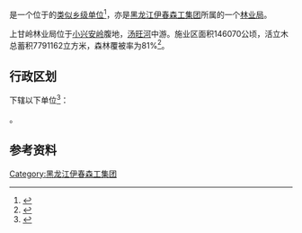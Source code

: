 {{中国乡级行政区|23/07/19/401/000
|行政区全称           = {{PAGENAMEBASE}}
|上级行政区           = [[黑龙江伊春森工集团|黑龙江伊春森工集团]]
|政府驻地             = [[伊春市|伊春市]][[友好区|友好区]][[上甘岭镇|上甘岭镇]]
}}

'''{{PAGENAMEBASE}}'''是一个位于{{PRC admin/fullname|23/07/19/401/000|3}}的[[类似乡级单位|类似乡级单位]]<ref>{{PRC admin/ref sgc|{{PRC admin/parent|23/07/19/401/000}}}}</ref>，亦是[[黑龙江伊春森工集团|黑龙江伊春森工集团]]所属的一个[[林业局|林业局]]。

上甘岭林业局位于[[小兴安岭|小兴安岭]]腹地，[[汤旺河|汤旺河]]中游。施业区面积146070公顷，活立木总蓄积7791162立方米，森林覆被率为81%<ref>{{cite book |editor=伊春市地方志办公室 |title=伊春年鉴2006 |date=2006.11 |publisher=方志出版社 |isbn=7-80192-949-7}}</ref>。

== 行政区划 ==
{{PAGENAMEBASE}}下辖以下单位<ref>{{PRC admin/ref sgc|23/07/19/401/000}}</ref>：

{{PRC admin/children|23/07/19/401/000}}。

== 参考资料 ==
{{reflist}}

{{黑龙江行政区划小作品}}
{{PRC admin/navcat|23/07/19/401/000}}
{{中华人民共和国林业区划|伊}}

[[Category:黑龙江伊春森工集团|Category:黑龙江伊春森工集团]]